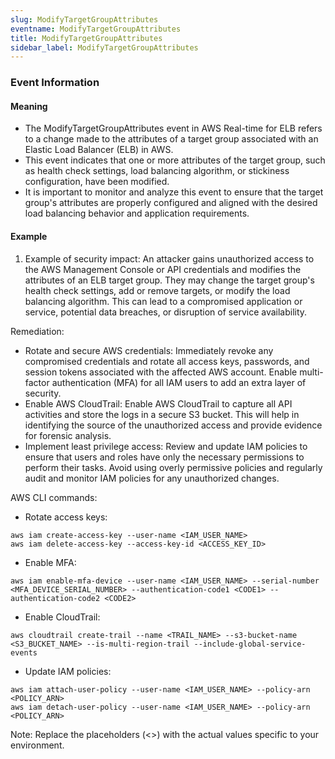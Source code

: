 ```yaml
--- 
slug: ModifyTargetGroupAttributes
eventname: ModifyTargetGroupAttributes
title: ModifyTargetGroupAttributes
sidebar_label: ModifyTargetGroupAttributes
---
```

                       

### Event Information

#### Meaning

- The ModifyTargetGroupAttributes event in AWS Real-time for ELB refers to a change made to the attributes of a target group associated with an Elastic Load Balancer (ELB) in AWS.
- This event indicates that one or more attributes of the target group, such as health check settings, load balancing algorithm, or stickiness configuration, have been modified.
- It is important to monitor and analyze this event to ensure that the target group's attributes are properly configured and aligned with the desired load balancing behavior and application requirements.

#### Example

1. Example of security impact: An attacker gains unauthorized access to the AWS Management Console or API credentials and modifies the attributes of an ELB target group. They may change the target group's health check settings, add or remove targets, or modify the load balancing algorithm. This can lead to a compromised application or service, potential data breaches, or disruption of service availability.

Remediation:
- Rotate and secure AWS credentials: Immediately revoke any compromised credentials and rotate all access keys, passwords, and session tokens associated with the affected AWS account. Enable multi-factor authentication (MFA) for all IAM users to add an extra layer of security.
- Enable AWS CloudTrail: Enable AWS CloudTrail to capture all API activities and store the logs in a secure S3 bucket. This will help in identifying the source of the unauthorized access and provide evidence for forensic analysis.
- Implement least privilege access: Review and update IAM policies to ensure that users and roles have only the necessary permissions to perform their tasks. Avoid using overly permissive policies and regularly audit and monitor IAM policies for any unauthorized changes.

AWS CLI commands:
- Rotate access keys:
```
aws iam create-access-key --user-name <IAM_USER_NAME>
aws iam delete-access-key --access-key-id <ACCESS_KEY_ID>
```
- Enable MFA:
```
aws iam enable-mfa-device --user-name <IAM_USER_NAME> --serial-number <MFA_DEVICE_SERIAL_NUMBER> --authentication-code1 <CODE1> --authentication-code2 <CODE2>
```
- Enable CloudTrail:
```
aws cloudtrail create-trail --name <TRAIL_NAME> --s3-bucket-name <S3_BUCKET_NAME> --is-multi-region-trail --include-global-service-events
```
- Update IAM policies:
```
aws iam attach-user-policy --user-name <IAM_USER_NAME> --policy-arn <POLICY_ARN>
aws iam detach-user-policy --user-name <IAM_USER_NAME> --policy-arn <POLICY_ARN>
```

Note: Replace the placeholders (<>) with the actual values specific to your environment.

 